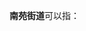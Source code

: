 '''南苑街道'''可以指：
{{PRC admin/disambig|11/01/06/005/000|32/01/05/007/000|33/01/10/002/000|37/08/02/008/000|41/02/04/006/000|65/42/02/001/000}}
{{disambig|cat=四字乡级行政区划消歧义}}